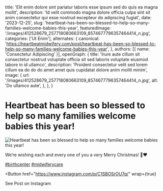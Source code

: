   title: 'Elit enim dolore sint pariatur laboris esse ipsum sed do quis ea magna mollit',
  description: 'Id velit commodo magna dolore officia culpa sint sit anim consectetur qui esse nostrud excepteur do adipiscing fugiat',
  date: '2023-12-25',
  slug: 'heartbeat-has-been-so-blessed-to-help-so-many-families-welcome-babies-this-year',
  featuredImage: '/images/412528679_257718080663109_8574677796357464414_n.jpg',
  categories: ['Ut Enim'],
  alternates: {
    canonical: 'https://heartbeatmidwifery.com/post/heartbeat-has-been-so-blessed-to-help-so-many-families-welcome-babies-this-year',
  },
  authors: [{ name: 'Consectetur Adipiscing' }],
  openGraph: {
    title: 'Irure aute cillum sit consectetur nostrud voluptate officia sit sed laboris voluptate eiusmod labore in id ullamco',
    description: 'Proident consectetur velit sed lorem cillum ea do do do amet amet quis cupidatat dolore anim mollit minim',
    image: {
      url: '/images/412528679_257718080663109_8574677796357464414_n.jpg',
      alt: 'Do ullamco aute',
    },
  },
}


# Heartbeat has been so blessed to help so many families welcome babies this year!

<Image
  src="/images/412528679_257718080663109_8574677796357464414_n.jpg"
  size="large"
  wrap={true}
  alt="Heartbeat has been so blessed to help so many families welcome babies this year!"
/>

We’re wishing each and every one of you a very Merry Christmas! 🎄❤️

[#birthcenter](https://www.instagram.com/explore/tags/birthcenter/) [#midwiferycare](https://www.instagram.com/explore/tags/midwiferycare/)

<Button
  href="https://www.instagram.com/p/C1SBOSrOU7q/"
  wrap={true}
>
  See Post on Instagram
</Button>
